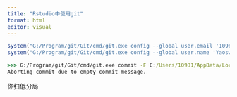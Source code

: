 ```yaml
---
title: "Rstudio中使用git"
format: html
editor: visual
---
```


```r
system("G:/Program/git/Git/cmd/git.exe config --global user.email '1098170939@qq.com'")
system("G:/Program/git/Git/cmd/git.exe config --global user.name 'Yaoswrold'")
```

```cmd
>>> G:/Program/git/Git/cmd/git.exe commit -F C:/Users/10981/AppData/Local/Temp/Rtmpone126/git-commit-message-3fbc2b095faa.txt
Aborting commit due to empty commit message.
```

你扫低分局
